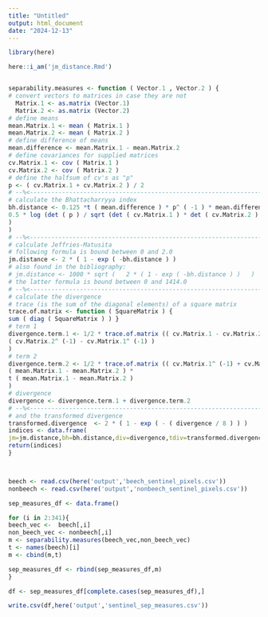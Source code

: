 ```yaml
---
title: "Untitled"
output: html_document
date: "2024-12-13"
---
```


```r

library(here)

here::i_am('jm_distance.Rmd')


separability.measures <- function ( Vector.1 , Vector.2 ) {
# convert vectors to matrices in case they are not
  Matrix.1 <- as.matrix (Vector.1)
  Matrix.2 <- as.matrix (Vector.2)
# define means
mean.Matrix.1 <- mean ( Matrix.1 )
mean.Matrix.2 <- mean ( Matrix.2 )
# define difference of means
mean.difference <- mean.Matrix.1 - mean.Matrix.2
# define covariances for supplied matrices
cv.Matrix.1 <- cov ( Matrix.1 )
cv.Matrix.2 <- cov ( Matrix.2 )
# define the halfsum of cv's as "p"
p <- ( cv.Matrix.1 + cv.Matrix.2 ) / 2
# --%<------------------------------------------------------------------------
# calculate the Bhattacharryya index
bh.distance <- 0.125 *t ( mean.difference ) * p^ ( -1 ) * mean.difference +
0.5 * log (det ( p ) / sqrt (det ( cv.Matrix.1 ) * det ( cv.Matrix.2 )
)
)
# --%<------------------------------------------------------------------------
# calculate Jeffries-Matusita
# following formula is bound between 0 and 2.0
jm.distance <- 2 * ( 1 - exp ( -bh.distance ) )
# also found in the bibliography:
# jm.distance <- 1000 * sqrt (   2 * ( 1 - exp ( -bh.distance ) )   )
# the latter formula is bound between 0 and 1414.0
# --%<------------------------------------------------------------------------
# calculate the divergence
# trace (is the sum of the diagonal elements) of a square matrix
trace.of.matrix <- function ( SquareMatrix ) {
sum ( diag ( SquareMatrix ) ) }
# term 1
divergence.term.1 <- 1/2 * trace.of.matrix (( cv.Matrix.1 - cv.Matrix.2 ) * 
( cv.Matrix.2^ (-1) - cv.Matrix.1^ (-1) )
)
# term 2
divergence.term.2 <- 1/2 * trace.of.matrix (( cv.Matrix.1^ (-1) + cv.Matrix.2^ (-1) ) *
( mean.Matrix.1 - mean.Matrix.2 ) *
t ( mean.Matrix.1 - mean.Matrix.2 )
)
# divergence
divergence <- divergence.term.1 + divergence.term.2
# --%<------------------------------------------------------------------------
# and the transformed divergence
transformed.divergence  <- 2 * ( 1 - exp ( - ( divergence / 8 ) ) )
indices <- data.frame(
jm=jm.distance,bh=bh.distance,div=divergence,tdiv=transformed.divergence)
return(indices)
}




```

```r
beech <- read.csv(here('output','beech_sentinel_pixels.csv'))
nonbeech <- read.csv(here('output','nonbeech_sentinel_pixels.csv'))
```


```r
sep_measures_df <- data.frame()

for (i in 2:341){
beech_vec <-  beech[,i]
non_beech_vec <- nonbeech[,i]
m <- separability.measures(beech_vec,non_beech_vec)
t <- names(beech)[i]
m <- cbind(m,t)

sep_measures_df <- rbind(sep_measures_df,m)
}
```

```r
df <- sep_measures_df[complete.cases(sep_measures_df),]
```


```r
write.csv(df,here('output','sentinel_sep_measures.csv'))

```

